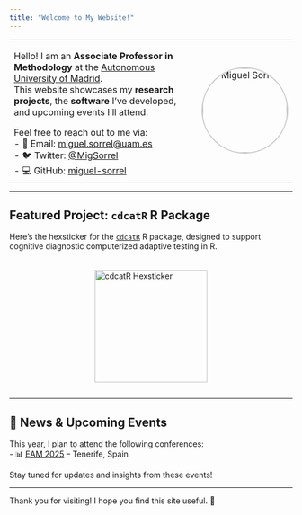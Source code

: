 ```yaml
---
title: "Welcome to My Website!"
---
```


<table style="width: 100%; border-collapse: collapse;">
  <tr>
    <td style="width: 70%; vertical-align: top; padding-right: 20px;">
      Hello! I am an **Associate Professor in Methodology** at the [Autonomous University of Madrid](https://www.uam.es/uam/en/inicio).  
      This website showcases my **research projects**, the **software** I've developed, and upcoming events I'll attend.  

      Feel free to reach out to me via:  
      - 📧 Email: [miguel.sorrel@uam.es](mailto:miguel.sorrel@uam.es)  
      - 🐦 Twitter: [@MigSorrel](https://x.com/MigSorrel)  
      - 💻 GitHub: [miguel-sorrel](https://github.com/miguel-sorrel)
    </td>
    <td style="width: 30%; text-align: center;">
      <img src="images/miguel-sorrel-small.png" alt="Miguel Sorrel" style="border-radius: 50%; width: 150px; border: 2px solid #ccc;">
    </td>
  </tr>
</table>

---

## Featured Project: `cdcatR` R Package
Here’s the hexsticker for the [`cdcatR`](https://cran.r-project.org/web/packages/cdcatR/index.html) R package, designed to support cognitive diagnostic computerized adaptive testing in R.

<div style="display: flex; justify-content: center; align-items: center; margin-top: 20px;">
  <img src="images/cdcatR_hex.png" alt="cdcatR Hexsticker" width="200">
</div>

---

## 📢 News & Upcoming Events
This year, I plan to attend the following conferences:  
- 📊 [EAM 2025](https://wp.ull.es/eam2025/) – Tenerife, Spain  

Stay tuned for updates and insights from these events!

---

Thank you for visiting! I hope you find this site useful. 🚀
